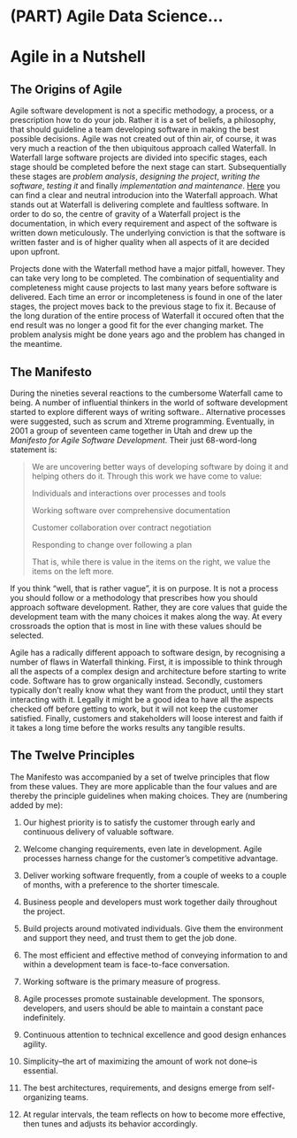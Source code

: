 # (PART) Agile Data Science... {-}

# Agile in a Nutshell

## The Origins of Agile

Agile software development is not a specific methodogy, a process, or a prescription how to do your job.
Rather it is a set of beliefs, a philosophy, that should guideline a team developing software in making the best possible decisions. 
Agile was not created out of thin air, of course, it was very much a reaction of the then ubiquitous approach called Waterfall. 
In Waterfall large software projects are divided into specific stages, each stage should be completed before the next stage can start. 
Subsequentially these stages are *problem analysis*, *designing the project*, *writing the software*, *testing it* and finally *implementation and maintenance*. 
[Here](https://www.youtube.com/watch?v=LxEmGNgqYJA) you can find a clear and neutral introducion into the Waterfall approach. 
What stands out at Waterfall is delivering complete and faultless software. 
In order to do so, the centre of gravity of a Waterfall project is the documentation, in which every requirement and aspect of the software is written down meticulously. 
The underlying conviction is that the software is written faster and is of higher quality when all aspects of it are decided upon upfront.

Projects done with the Waterfall method have a major pitfall, however. 
They can take very long to be completed. 
The combination of sequentiality and completeness might cause projects to last many years before software is delivered. 
Each time an error or incompleteness is found in one of the later stages, the project moves back to the previous stage to fix it.
Because of the long duration of the entire process of Waterfall it occured often that the end result was no longer a good fit for the ever changing market. 
The problem analysis might be done years ago and the problem has changed in the meantime. 

## The Manifesto

During the nineties several reactions to the cumbersome Waterfall came to being. 
A number of influential thinkers in the world of software development started to explore different ways of writing software..
Alternative processes were suggested, such as scrum and Xtreme programming. 
Eventually, in 2001 a group of seventeen came together in Utah and drew up the *Manifesto for Agile Software Development*. 
Their just 68-word-long statement is:

> We are uncovering better ways of developing software by doing it and helping others do it. Through this work we have come to value:
>
> Individuals and interactions over processes and tools
>
> Working software over comprehensive documentation
>
> Customer collaboration over contract negotiation
>
> Responding to change over following a plan
>
> That is, while there is value in the items on the right, we value the items on the left more.

If you think "well, that is rather vague", it is on purpose. 
It is not a process you should follow or a methodology that prescribes how you should approach software development. 
Rather, they are core values that guide the development team with the many choices it makes along the way. 
At every crossroads the option that is most in line with these values should be selected. 

Agile has a radically different appoach to software design, by recognising a number of flaws in Waterfall thinking. 
First, it is impossible to think through all the aspects of a complex design and architecture before starting to write code. 
Software has to grow organically instead.
Secondly, customers typically don't really know what they want from the product, until they start interacting with it. 
Legally it might be a good idea to have all the aspects checked off before getting to work, but it will not keep the customer satisfied. 
Finally, customers and stakeholders will loose interest and faith if it takes a long time before the works results any tangible results.

## The Twelve Principles

The Manifesto was accompanied by a set of twelve principles that flow from these values. 
They are more applicable than the four values and are thereby the principle guidelines when making choices. 
They are (numbering added by me):

1) Our highest priority is to satisfy the customer through early and continuous delivery of valuable software.

2) Welcome changing requirements, even late in development. Agile processes harness change for the customer's competitive advantage.

3) Deliver working software frequently, from a couple of weeks to a couple of months, with a preference to the shorter timescale.

4) Business people and developers must work together daily throughout the project.

5) Build projects around motivated individuals. Give them the environment and support they need, and trust them to get the job done.

6) The most efficient and effective method of conveying information to and within a development team is face-to-face conversation.

7) Working software is the primary measure of progress.

8) Agile processes promote sustainable development. The sponsors, developers, and users should be able to maintain a constant pace indefinitely.

9) Continuous attention to technical excellence and good design enhances agility.

10) Simplicity--the art of maximizing the amount of work not done--is essential.

11) The best architectures, requirements, and designs emerge from self-organizing teams.

12) At regular intervals, the team reflects on how to become more effective, then tunes and adjusts its behavior accordingly.


